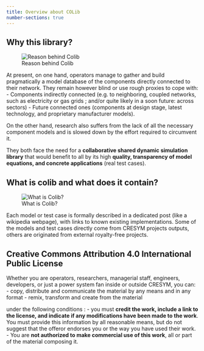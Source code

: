 ```yaml
---
title: Overview about COLib
number-sections: true
---
```


## Why this library?

![Reason behind Colib](why_colib.png){#fig-why-colib fig-alt="Reason behind Colib"}

At present, on one hand, operators manage to gather and build pragmatically a model database of the components directly connected to their network. They remain however blind or use rough proxies to cope with:
-	Components indirectly connected (e.g. to neighboring, coupled networks, such as electricity or gas grids ; and/or quite likely in a soon future: across sectors)
-	Future connected ones (components at design stage, latest technology, and proprietary manufacturer models). 

On the other hand, research also suffers from the lack of all the necessary component models and is slowed down by the effort required to circumvent it.

They both face the need for a **collaborative shared dynamic simulation library** that would benefit to all by its high **quality, transparency of model equations, and concrete applications** (real test cases).

## What is colib and what does it contain?

![What is Colib?](what_colib.png){#fig-what-colib fig-alt="What is Colib?"}

Each model or test case is formally described in a dedicated post (like a wikipedia webpage), with links to known existing implementations.
Some of the models and test cases directly come from CRESYM projects outputs, others are originated from external royalty-free projects. 

## Creative Commons Attribution 4.0 International Public License

Whether you are operators, researchers, managerial staff, engineers, developers, or just a power system fan inside or outside CRESYM, you can:
 - copy, distribute and communicate the material by any means and in any format
 - remix, transform and create from the material

under the following conditions : 
 - you must **credit the work, include a link to the license, and indicate if any modifications have been made to the work**. You must provide this information by all reasonable means, but do not suggest that the offeror endorses you or the way you have used their work.
- You are **not authorized to make commercial use of this work**, all or part of the material composing it.


